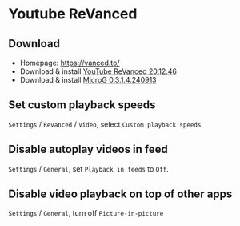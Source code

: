 # Youtube ReVanced

## Download

- Homepage: https://vanced.to/
- Download & install [YouTube ReVanced 20.12.46 ](https://github.com/vancedapps/vanced.to/releases/download/2025-25/vanced.to_vanced_youtube_v20.12.46_cli5.0.2.2_p5.28.0.7.apk)
- Download & install [MicroG 0.3.1.4.240913](https://github.com/revancedapps/revanced.net/releases/download/2024-14/revanced.net_revanced_gms_microg_v0.3.1.4.240913.apk)


## Set custom playback speeds

`Settings` / `Revanced` / `Video`, select `Custom playback speeds`


## Disable autoplay videos in feed

`Settings` / `General`, set `Playback in feeds` to `Off`.


## Disable video playback on top of other apps

`Settings` / `General`, turn off `Picture-in-picture`